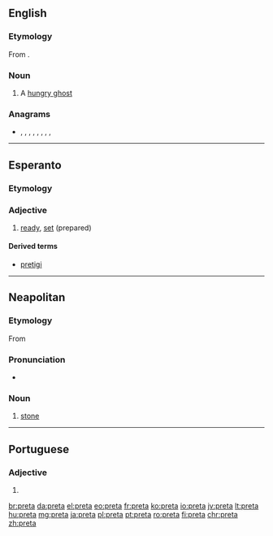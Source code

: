 {{also|prêta}}
==English==
{{wikipedia}}

===Etymology===
From {{etyl|sa|en}} {{m|sa|प्रेत|tr=preta}}.

===Noun===
{{en-noun}}

# A [[hungry ghost]] {{gloss|a supernatural being in Buddhist folklore, the spirit of a greedy person whose divine retribution is to never be sated}}

===Anagrams===
* {{l|en|apert}}, {{l|en|apter}}, {{l|en|pater}}, {{l|en|petra}}, {{l|en|Petra}}, {{l|en|prate}}, {{l|en|repat}}, {{l|en|taper}}, {{l|en|trape}}

----

==Esperanto==

===Etymology===
{{etyl|fr|eo}} {{m|fr|prêt}}

===Adjective===
{{eo-head}}

# [[ready]], [[set]] (prepared)

====Derived terms====
* [[pretigi]]

----

==Neapolitan==

===Etymology===
From {{etyl|la|nap}} {{m|la|petra}}

===Pronunciation===
* {{IPA|/ˈprɛta/|lang=nap}}

===Noun===
{{nap-noun|f|pl=pprete}}

# [[stone]]

----

==Portuguese==

===Adjective===
{{head|pt|adjective form}}

# {{feminine singular of|preto|lang=pt}}

[[br:preta]]
[[da:preta]]
[[el:preta]]
[[eo:preta]]
[[fr:preta]]
[[ko:preta]]
[[io:preta]]
[[jv:preta]]
[[lt:preta]]
[[hu:preta]]
[[mg:preta]]
[[ja:preta]]
[[pl:preta]]
[[pt:preta]]
[[ro:preta]]
[[fi:preta]]
[[chr:preta]]
[[zh:preta]]